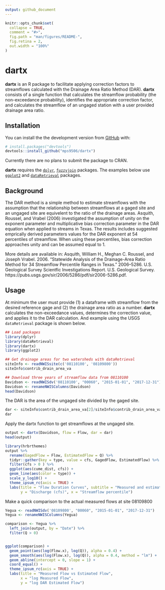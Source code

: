 ```yaml
---
output: github_document
---
```


<!-- README.md is generated from READOTHER.Rmd. Please edit that file -->

```r
knitr::opts_chunk$set(
  collapse = TRUE,
  comment = "#>",
  fig.path = "man/figures/README-",
  fig.retina = 2,
  out.width = "100%"
)
```
# dartx

**dartx** is an R package to facilitate applying correction factors to streamflows calculated with the Drainage Area Ratio Method (DAR). **dartx** consists of a single function that calculates the streamflow probability (the non-exceedance probability), identifies the appropriate correction factor, and calculates the streamflow of an ungaged station with a user provided drainage area ratio. 

## Installation

You can install the the development version from [GitHub](https://github.com/) with:

``` r
# install.packages("devtools")
devtools::install_github("mps9506/dartx")
```

Currently there are no plans to submit the package to CRAN.

**dartx** requires the [`dplyr`](https://github.com/tidyverse/dplyr), [`fuzzyjoin`](https://github.com/dgrtwo/fuzzyjoin) packages. The examples below use [`ggplot2`](https://github.com/tidyverse/ggplot2) and [`dataRetrieval`](https://github.com/USGS-R/dataRetrieval) packages.

## Background

The DAR method is a simple method to estimate streamflows with the assumption that the relationship between streamflows at a gaged site and an ungaged site are equivelent to the ratio of the drainage areas. Asquith, Roussel, and Vrabel (2006) investigated the assumption of unity on the exponent parameter and multiplicative bias correction parameter in the DAR equation when applied to streams in Texas. The results includes suggested emprically derived parameters values for the DAR exponent at 54 percentiles of streamflow. When using these percentiles, bias correction approaches unity and can be assumed equal to 1.

More details are available in:
Asquith, William H., Meghan C. Roussel, and Joseph Vrabel. 2006. “Statewide Analysis of the Drainage-Area Ratio Method for 34 Streamflow Percentile Ranges in Texas.” 2006–5286. U.S. Geological Survey Scientfic Investigations Report. U.S. Geological Survey. https://pubs.usgs.gov/sir/2006/5286/pdf/sir2006-5286.pdf.

## Usage

At minimum the user must provide (1) a dataframe with streamflow from the desired reference gage and (2) the drainage area ratio as a number. **dartx** calculates the non-exceedance values, determines the correction value, and applies it to the DAR calculation. And example using the USGS `dataRetrieval` package is shown below.

```r
## Load packages
library(dplyr)
library(dataRetrieval)
library(dartx)
library(ggplot2)
```

```r
## Get drainage areas for two watersheds with dataRetrieval
siteInfo <- readNWISsite(c('08110100', '08109800'))
siteInfo$contrib_drain_area_va
```

```r
## Download three years of streamflow data from 08110100
Davidson <- readNWISdv('08110100', "00060", "2015-01-01", "2017-12-31")
Davidson <- renameNWISColumns(Davidson)
head(Davidson)
```

The DAR is the area of the ungaged site divided by the gaged site.
```r
dar <- siteInfo$contrib_drain_area_va[2]/siteInfo$contrib_drain_area_va[1]
dar
```

Apply the dartx function to get streamflows at the ungaged site.
```r
output <- dartx(Davidson, flow = Flow, dar = dar)
head(output)
```

```r
library(hrbrthemes)
output %>%
  rename(GagedFlow = Flow, EstimatedFlow = Q) %>%
  tidyr::gather(key = type, value = cfs, GagedFlow, EstimatedFlow) %>%
  filter(cfs > 0 ) %>%
  ggplot(aes(cume_dist, cfs)) +
  geom_line(aes(color = type)) +
  scale_y_log10() +
  theme_ipsum_rc(axis = TRUE) +
  labs(title = "Flow Duration Curves", subtitle = "Measured and estimated flows",
       y = "Discharge (cfs)", x = "Streamflow percentile")
```

Make a quick comparison to the actual measured flows at site 08109800

```r
Yegua <- readNWISdv('08109800', "00060", "2015-01-01", "2017-12-31")
Yegua <- renameNWISColumns(Yegua)

comparison <- Yegua %>%
  left_join(output, by = "Date") %>%
  filter(Q > 0)


ggplot(comparison) +
  geom_point(aes(log(Flow.x), log(Q)), alpha = 0.4) +
  geom_smooth(aes(log(Flow.x), log(Q)), alpha = 0.4, method = "lm") +
  geom_abline(intercept = 0, slope = 1) +
  coord_equal() +
  theme_ipsum_rc(axis = TRUE) +
  labs(title = "Measured Flow vs Estimated Flow",
       x = "log Measured Flow",
       y = "log DAR Estimated Flow")
```

